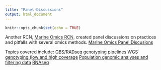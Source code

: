 ```yaml
---
title: "Panel-Discussions"
output: html_document
---
```


```r
knitr::opts_chunk$set(echo = TRUE)
```
Another RCN, [Marine Omics RCN](https://marineomics.github.io/), created panel discussions on practices and pitfalls with several omics methods.
[Marine Omics Panel Discusions](https://marineomics.github.io/panels.html)

Topics covered include:
   [GBS/RADseq genotyping pipelines](https://www.youtube.com/watch?v=C74GBESeIq4)
   [WGS genotyping (low and high coverage](https://www.youtube.com/watch?v=ObJ3OT3dwSw)
   [Population genomic analyses and filtering data](https://youtu.be/dZyuqVEGPMo)
   [RNAseq](https://youtu.be/-gQ59m2cck0)

